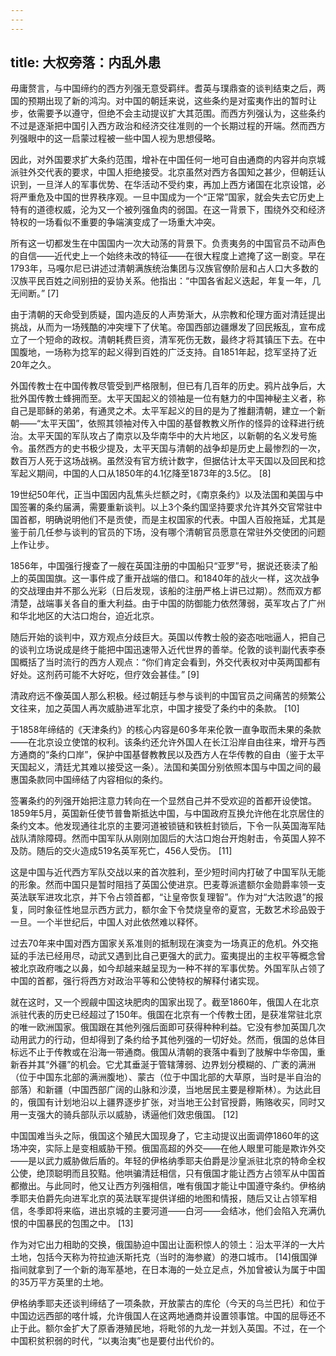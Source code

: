 ```yaml
---
---
---
```

title: 大权旁落：内乱外患
---




毋庸赘言，与中国缔约的西方列强无意受羁绊。耆英与璞鼎查的谈判结束之后，两国的预期出现了新的鸿沟。对中国的朝廷来说，这些条约是对蛮夷作出的暂时让步，依需要予以遵守，但绝不会主动提议扩大其范围。而西方列强认为，这些条约不过是逐渐把中国引入西方政治和经济交往准则的一个长期过程的开端。然而西方列强眼中的这一启蒙过程被一些中国人视为思想侵略。

因此，对外国要求扩大条约范围，增补在中国任何一地可自由通商的内容并向京城派驻外交代表的要求，中国人拒绝接受。北京虽然对西方各国知之甚少，但朝廷认识到，一旦洋人的军事优势、在华活动不受约束，再加上西方诸国在北京设馆，必将严重危及中国的世界秩序观。一旦中国成为一个“正常”国家，就会失去它历史上特有的道德权威，沦为又一个被列强鱼肉的弱国。在这一背景下，围绕外交和经济特权的一场看似不重要的争端演变成了一场重大冲突。

所有这一切都发生在中国国内一次大动荡的背景下。负责夷务的中国官员不动声色的自信——近代史上一个始终未改的特征——在很大程度上遮掩了这一剧变。早在1793年，马嘎尔尼已讲述过清朝满族统治集团与汉族官僚阶层和占人口大多数的汉族平民百姓之间别扭的妥协关系。他指出：“中国各省起义迭起，年复一年，几无间断。” [7]

由于清朝的天命受到质疑，国内造反的人声势渐大，从宗教和伦理方面对清廷提出挑战，从而为一场残酷的冲突埋下了伏笔。帝国西部边疆爆发了回民叛乱，宣布成立了一个短命的政权。清朝耗费巨资，清军死伤无数，最终才将其镇压下去。在中国腹地，一场称为捻军的起义得到百姓的广泛支持。自1851年起，捻军坚持了近20年之久。

外国传教士在中国传教尽管受到严格限制，但已有几百年的历史。鸦片战争后，大批外国传教士蜂拥而至。太平天国起义的领袖是一位有魅力的中国神秘主义者，称自己是耶稣的弟弟，有通灵之术。太平军起义的目的是为了推翻清朝，建立一个新朝——“太平天国”，依照其领袖对传入中国的基督教教义所作的怪异的诠释进行统治。太平天国的军队攻占了南京以及华南华中的大片地区，以新朝的名义发号施令。虽然西方的史书极少提及，太平天国与清朝的战争却是历史上最惨烈的一次，数百万人死于这场战祸。虽然没有官方统计数字，但据估计太平天国以及回民和捻军起义期间，中国的人口从1850年的4.1亿降至1873年的3.5亿。 [8]

19世纪50年代，正当中国因内乱焦头烂额之时，《南京条约》以及法国和美国与中国签署的条约届满，需要重新谈判。以上3个条约国坚持要求允许其外交官常驻中国首都，明确说明他们不是贡使，而是主权国家的代表。中国人百般拖延，尤其是鉴于前几任参与谈判的官员的下场，没有哪个清朝官员愿意在常驻外交使团的问题上作让步。

1856年，中国强行搜查了一艘在英国注册的中国船只“亚罗”号，据说还亵渎了船上的英国国旗。这一事件成了重开战端的借口。和1840年的战火一样，这次战争的交战理由并不那么光彩（日后发现，该船的注册严格上讲已过期）。然而双方都清楚，战端事关各自的重大利益。由于中国的防御能力依然薄弱，英军攻占了广州和华北地区的大沽口炮台，迫近北京。

随后开始的谈判中，双方观点分歧巨大。英国以传教士般的姿态咄咄逼人，把自己的谈判立场说成是终于能把中国迅速带入近代世界的善举。伦敦的谈判副代表李泰国概括了当时流行的西方人观点：“你们肯定会看到，外交代表权对中英两国都有好处。这剂药可能不大好吃，但疗效会甚佳。” [9]

清政府远不像英国人那么积极。经过朝廷与参与谈判的中国官员之间痛苦的频繁公文往来，加之英国人再次威胁进军北京，中国才接受了条约中的条款。 [10]

于1858年缔结的《天津条约》的核心内容是60多年来伦敦一直争取而未果的条款——在北京设立使馆的权利。该条约还允许外国人在长江沿岸自由往来，增开与西方通商的“条约口岸”，保护中国基督教教民以及西方人在华传教的自由（鉴于太平天国起义，清廷尤其难以接受这一条）。法国和美国分别依照本国与中国之间的最惠国条款同中国缔结了内容相似的条约。

签署条约的列强开始把注意力转向在一个显然自己并不受欢迎的首都开设使馆。1859年5月，英国新任使节普鲁斯抵达中国，与中国政府互换允许他在北京居住的条约文本。他发现通往北京的主要河道被锁链和铁桩封锁后，下令一队英国海军陆战队清除障碍。然而中国军队从刚刚加固后的大沽口炮台开炮射击，令英国人猝不及防。随后的交火造成519名英军死亡，456人受伤。 [11]

这是中国与近代西方军队交战以来的首次胜利，至少短时间内打破了中国军队无能的形象。然而中国只是暂时阻挡了英国公使进京。巴麦尊派遣额尔金勋爵率领一支英法联军进攻北京，并下令占领首都，“让皇帝恢复理智”。作为对“大沽败退”的报复，同时象征性地显示西方武力，额尔金下令焚烧皇帝的夏宫，无数艺术珍品毁于一旦。一个半世纪后，中国人对此依然难以释怀。

过去70年来中国对西方国家关系准则的抵制现在演变为一场真正的危机。外交拖延的手法已经用尽，动武又遇到比自己更强大的武力。蛮夷提出的主权平等概念曾被北京政府嗤之以鼻，如今却越来越呈现为一种不祥的军事优势。外国军队占领了中国的首都，强行将西方对政治平等和公使特权的解释付诸实现。

就在这时，又一个觊觎中国这块肥肉的国家出现了。截至1860年，俄国人在北京派驻代表的历史已经超过了150年。俄国在北京有一个传教士团，是获准常驻北京的唯一欧洲国家。俄国跟在其他列强后面即可获得种种利益。它没有参加英国几次动用武力的行动，但却得到了条约给予其他列强的一切好处。然而，俄国的总体目标远不止于传教或在沿海一带通商。俄国从清朝的衰落中看到了肢解中华帝国，重新吞并其“外疆”的机会。它尤其垂涎于管辖薄弱、边界划分模糊的、广袤的满洲（位于中国东北部的满洲腹地）、蒙古（位于中国北部的大草原，当时是半自治的部落）和新疆（中国西部广阔的山脉和沙漠，当地居民主要是穆斯林）。为达此目的，俄国有计划地沿以上疆界逐步扩张，对当地王公封官授爵，贿赂收买，同时又用一支强大的骑兵部队示以威胁，诱逼他们效忠俄国。 [12]

中国国难当头之际，俄国这个殖民大国现身了，它主动提议出面调停1860年的这场冲突，实际上是变相威胁干预。俄国高超的外交——在他人眼里可能是欺诈外交——是以武力威胁做后盾的。年轻的伊格纳季耶夫伯爵是沙皇派驻北京的特命全权公使，绝顶聪明而且狡黠。他哄骗清廷相信，只有俄国才能让西方占领军从中国首都撤出。与此同时，他又让西方列强相信，唯有俄国才能让中国遵守条约。伊格纳季耶夫伯爵先向进军北京的英法联军提供详细的地图和情报，随后又让占领军相信，冬季即将来临，进出京城的主要河道——白河——会结冰，他们会陷入充满仇恨的中国暴民的包围之中。 [13]

作为对它出力相助的交换，俄国胁迫中国出让面积惊人的领土：沿太平洋的一大片土地，包括今天称为符拉迪沃斯托克（当时的海参崴）的港口城市。 [14]俄国弹指间就拿到了一个新的海军基地，在日本海的一处立足点，外加曾被认为属于中国的35万平方英里的土地。

伊格纳季耶夫还谈判缔结了一项条款，开放蒙古的库伦（今天的乌兰巴托）和位于中国边远西部的喀什城，允许俄国人在这两地通商并设置领事馆。中国的屈辱还不止于此。额尔金扩大了原香港殖民地，将毗邻的九龙一并划入英国。不过，在一个中国积贫积弱的时代，“以夷治夷”也是要付出代价的。